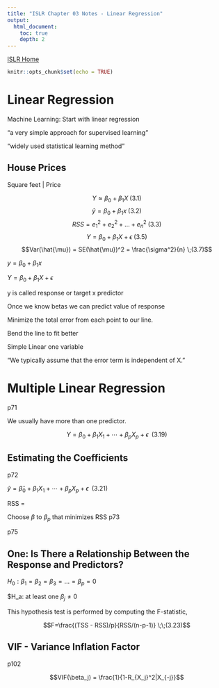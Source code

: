 ```yaml
---
title: "ISLR Chapter 03 Notes - Linear Regression"
output:
  html_document:
    toc: true
    depth: 2    
---
```

[ISLR Home](../index.html)

```r
knitr::opts_chunk$set(echo = TRUE)
```

# Linear Regression

Machine Learning: Start with linear regression

“a very simple approach for supervised learning”

“widely used statistical learning method”

## House Prices

Square feet | Price 

$$Y \approx \beta_0 + \beta_1 X \;(3.1)$$
$$\hat{y} = \beta_0 + \beta_1 x \;(3.2)$$
$$RSS = e_1^2 + e_2^2 + \ldots + e_n^2 \;(3.3)$$
$$Y = \beta_0 + \beta_1 X + \epsilon \;(3.5)$$
$$Var(\hat{\mu}) = SE(\hat{\mu})^2 = \frac{\sigma^2}{n} \;(3.7)$$


$y = \beta_0 + \beta_1x$

$Y = \beta_0 + \beta_1 X + \epsilon$

y is called response or target 
x predictor

Once we know betas we can predict value of response 

Minimize the total error from each point to our line. 

Bend the line to fit better 


Simple Linear one variable 

“We typically assume that the error term is independent of X.”


# Multiple Linear Regression

p71

We usually have more than one predictor. 

$$Y = \beta_0 + \beta_1 X_1 + \cdots + \beta_p X_p + \epsilon \;\;(3.19)$$

## Estimating the Coefficients

p72

$\hat{y} = \hat{\beta}_0 + \beta_1 X_1 + \cdots + \beta_p X_p + \epsilon \;\;(3.21)$

RSS = 

Choose $\beta$ to $\beta_p$ that minimizes RSS
p73

p75

## One: Is There a Relationship Between the Response and Predictors?

$H_0: \beta_1 = \beta_2 = \beta_3 = \ldots = \beta_p = 0$

$H_a: at least one $\beta_j \ne 0$

This hypothesis test is performed by computing the F-statistic,

$$F=\frac{(TSS - RSS)/p}{RSS/(n-p-1)} \;\;(3.23)$$


## VIF - Variance Inflation Factor

p102

$$VIF(\beta_j) = \frac{1}{1-R_{X_j}^2|X_{-j}}$$

##
